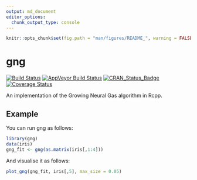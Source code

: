 ```yaml
---
output: md_document
editor_options: 
  chunk_output_type: console
---
```


```r
knitr::opts_chunk$set(fig.path = "man/figures/README_", warning = FALSE, message = FALSE, error = FALSE, echo = TRUE)
```

# gng

[![Build Status](https://travis-ci.org/rcannood/gng.svg?branch=master)](https://travis-ci.org/rcannood/gng)
[![AppVeyor Build Status](https://ci.appveyor.com/api/projects/status/github/rcannood/gng?branch=master&svg=true)](https://ci.appveyor.com/project/rcannood/gng)
[![CRAN_Status_Badge](https://www.r-pkg.org/badges/version/gng)](https://cran.r-project.org/package=gng)
[![Coverage Status](https://codecov.io/gh/rcannood/gng/branch/master/graph/badge.svg)](https://codecov.io/gh/rcannood/gng?branch=master)

An implementation of the Growing Neural Gas algorithm in Rcpp.

## Example

You can run gng as follows:
```r
library(gng)
data(iris)
gng_fit <- gng(as.matrix(iris[,1:4]))
```

And visualise it as follows:
```r
plot_gng(gng_fit, iris[,5], max_size = 0.05)
```
